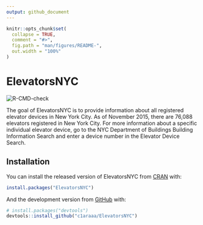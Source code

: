 ```yaml
---
output: github_document
---
```


<!-- README.md is generated from README.Rmd. Please edit that file -->

```r
knitr::opts_chunk$set(
  collapse = TRUE,
  comment = "#>",
  fig.path = "man/figures/README-",
  out.width = "100%"
)
```

# ElevatorsNYC

<!-- badges: start -->
![R-CMD-check](https://github.com/c1araaa/ElevatorsNYC/workflows/R-CMD-check/badge.svg)
<!-- badges: end -->

The goal of ElevatorsNYC is to provide information about all registered elevator devices in New York City. As of November 2015, there are 76,088 elevators registered in New York City. For more information about a specific individual elevator device, go to the NYC Department of Buildings Building Information Search and enter a device number in the Elevator Device Search.

## Installation

You can install the released version of ElevatorsNYC from [CRAN](https://CRAN.R-project.org) with:

``` r
install.packages("ElevatorsNYC")
```

And the development version from [GitHub](https://github.com/) with:

``` r
# install.packages("devtools")
devtools::install_github("c1araaa/ElevatorsNYC")
```
